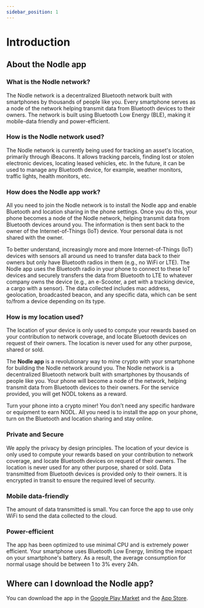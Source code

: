 ```yaml
---
sidebar_position: 1
---
```


# Introduction

## About the Nodle app

### What is the Nodle network?

The Nodle network is a decentralized Bluetooth network built with smartphones by thousands of people like you.
Every smartphone serves as a node of the network helping transmit data from Bluetooth devices to their owners.
The network is built using Bluetooth Low Energy (BLE), making it mobile-data friendly and power-efficient.

### How is the Nodle network used?

The Nodle network is currently being used for tracking an asset's location, primarily through iBeacons.
It allows tracking parcels, finding lost or stolen electronic devices, locating leased vehicles, etc.
In the future, it can be used to manage any Bluetooth device, for example, weather monitors, traffic lights,
health monitors, etc.

### How does the Nodle app work?

All you need to join the Nodle network is to install the Nodle app and enable Bluetooth and location sharing
in the phone settings. Once you do this, your phone becomes a node of the Nodle network, helping transmit data
from Bluetooth devices around you. The information is then sent back to the owner of the Internet-of-Things (IoT) device.
Your personal data is not shared with the owner.

To better understand, increasingly more and more Internet-of-Things (IoT) devices with sensors all around us need to
transfer data back to their owners but only have Bluetooth radios in them (e.g., no WiFi or LTE). The Nodle app
uses the Bluetooth radio in your phone to connect to these IoT devices and securely transfers the data from Bluetooth
to LTE to whatever company owns the device (e.g., an e-Scooter, a pet with a tracking device, a cargo with a sensor).
The data collected includes mac address, geolocation, broadcasted beacon, and any specific data, which can be sent
to/from a device depending on its type.

### How is my location used?

The location of your device is only used to compute your rewards based on your contribution to network coverage,
and locate Bluetooth devices on request of their owners. The location is never used for any other purpose, shared or sold.


The **Nodle app** is a revolutionary way to mine crypto with your smartphone for building the Nodle network around you.
The Nodle network is a decentralized Bluetooth network built with smartphones by thousands of people like you. Your phone will
become a node of the network, helping transmit data from Bluetooth devices to their owners. For the service provided,
 you will get NODL tokens as a reward.

Turn your phone into a crypto miner! You don’t need any specific hardware or equipment to earn NODL. All you need is to
 install the app on your phone, turn on the Bluetooth and location sharing and stay online.

### Private and Secure

We apply the privacy by design principles. The location of your device is only used to compute your rewards based on your
contribution to network coverage, and locate Bluetooth devices on request of their owners. The location is never used for
any other purpose, shared or sold. Data transmitted from Bluetooth devices is provided only to their owners. It is encrypted
in transit to ensure the required level of security.

### Mobile data-friendly

The amount of data transmitted is small. You can force the app to use only WiFi to send the data collected to the cloud.

### Power-efficient

The app has been optimized to use minimal CPU and is extremely power efficient. Your smartphone uses Bluetooth Low Energy,
limiting the impact on your smartphone's battery. As a result, the average consumption for normal usage should be
between 1 to 3% every 24h.

## Where can I download the Nodle app?

You can download the app in the [Google Play Market](https://play.google.com/store/apps/details?id=io.nodle.cash) and the
[App Store](https://apps.apple.com/us/app/nodle-cash/id1480763553).
